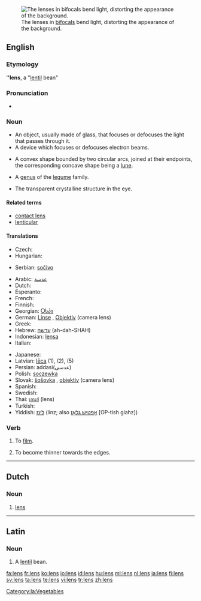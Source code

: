 [[Image:Bifoklabrille_fcm.jpg|thumb|right|The lenses in [[bifocals]] bend light, distorting the appearance of the background.]]
==English==

===Etymology===
{{wikipedia}}
{{L.}} '''''lens''', a "[[lentil]] bean"

===Pronunciation===
* {{audio|en-us-lens.ogg|Audio (US)}}

===Noun===
{{en-noun|es}}

* An object, usually made of glass, that focuses or defocuses the light that passes through it.
* A device which focuses or defocuses electron beams.
* {{geometry}} A convex shape bounded by two circular arcs, joined at their endpoints, the corresponding concave shape being a [[lune]].
* {{biology}} A [[genus]] of the [[legume]] family.
* {{anatomy}} The transparent crystalline structure in the eye.

====Related terms====
* [[contact lens]]
* [[lenticular]]

====Translations====
{{trans-top|object focusing or defocusing the light passing through it}}
* Czech: {{t-|cs|čočka|f}}
* Hungarian: {{t+|hu|lencse}}
{{trans-mid}}
* Serbian: [[sočivo]] {{n}}
{{trans-bottom}}
{{top}}
* Arabic: [[عدسة]]
* Dutch: {{t+|nl|lens|f}}
* Esperanto: {{t-|eo|lenso|xs=Esperanto}}
* French: {{t+|fr|lentille|f}}
* Finnish: {{t+|fi|linssi}}
* Georgian: [[Ⴍსპი]]
* German: [[Linse]] {{f}}, [[Objektiv]] {{n}} (camera lens)
* Greek: {{t+|el|φακός|m|tr=fakos|sc=Grek}}
* Hebrew: [[עדשה]] (ah-dah-SHAH)
* Indonesian: [[lensa]]
* Italian: {{t+|it|lente|f}}
{{mid}}
* Japanese: {{t+|ja|レンズ|tr=renzu|sc=Jpan}}
* Latvian: [[lēca]] {{f}} (1), (2), (5)
* Persian: addasi(عدسی)
* Polish: [[soczewka]] {{f}}
* Slovak: [[šošovka]] {{f}}, [[objektív]] {{m}} (camera lens)
* Spanish: {{t+|es|lente|m|f}}
* Swedish: {{t+|sv|lins}}
* Thai: [[เลนส์]] (lens)
* Turkish: {{t+|tr|mercek}}
* Yiddish: [[לינז]] (linz; also [[אָפטיש גלאָז]] [OP-tish glahz])
{{bottom}}

===Verb===
{{en-verb|lenses|lensing|lensed}}

# To [[film]].
# {{geology}} To become thinner towards the edges.

----

==Dutch==
{{wikipedia|lens (optiek)|lang=nl}}

===Noun===
{{infl|nl|noun|g=c|plural|lenzen}}

# {{context|optics|lang=nl}} [[lens#English|lens]]

----

==Latin==

===Noun===
{{la-noun|lēns|lentis|lēntis|f|third}}

# A [[lentil]] bean.

[[Category:la:Vegetables]]

[[fa:lens]]
[[fr:lens]]
[[ko:lens]]
[[io:lens]]
[[id:lens]]
[[hu:lens]]
[[ml:lens]]
[[nl:lens]]
[[ja:lens]]
[[fi:lens]]
[[sv:lens]]
[[ta:lens]]
[[te:lens]]
[[vi:lens]]
[[tr:lens]]
[[zh:lens]]